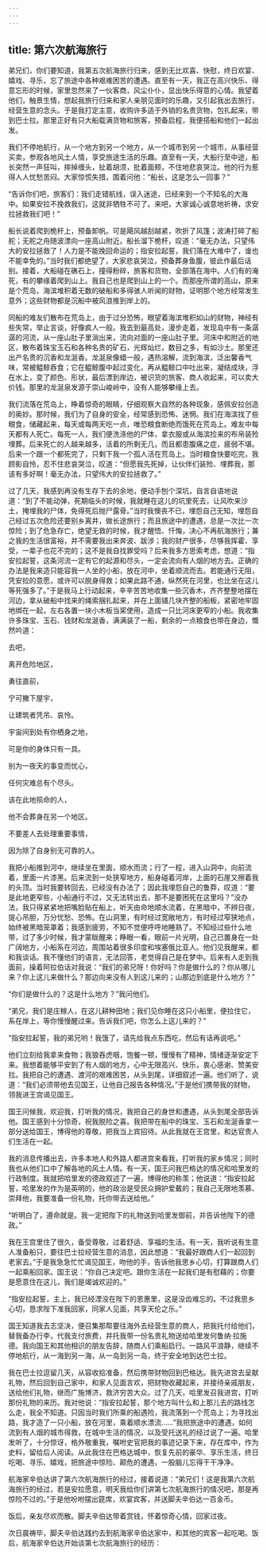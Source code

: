 ```yaml
---
---
---
```

title: 第六次航海旅行
---




弟兄们，你们要知道，我第五次航海旅行归来，感到无比欢喜、快慰，终日欢宴、嬉戏、寻乐，忘了旅途中各种艰难困苦的遭遇。直至有一天，我正在高兴快乐、得意忘形的时候，家里忽然来了一伙客商，风尘仆仆，显出快乐得意的心情。我望着他们，触景生情，想起我旅行归来和家人亲朋见面时的乐趣，又引起我出去旅行，经营生意的念头。于是我打定主意，收购许多适于外销的名贵货物，包扎起来，带到巴士拉。那里正好有只大船载满货物和旅客，预备启程，我便搭船和他们一起出发。

我们不停地航行，从一个地方到另一个地方，从一个城市到另一个城市，从事经营买卖，参观各地风土人情，享受旅途生活的乐趣。直至有一天，大船行至中途，船长突然一声狂叫，摔掉缠头，扯着胡须，批着面颊，不住地悲哀哭泣。他的行为惹得人人忧愁苦闷。大家惊慌失措，围着问他：“船长，这是怎么一回事？”

“告诉你们吧，旅客们：我们走错航线，误入迷途，已经来到一个不知名的大海中。如果安拉不挽救我们，这就非牺牲不可了。来吧，大家诚心诚意地祈祷，求安拉拯救我们吧！”

船长说着爬到桅杆上，预备卸帆。可是飓风越刮越紧，吹折了风篷；波涛打碎了船舵；无舵之舟随波漂向一座高山附近。船长溜下桅杆，叹道：“毫无办法，只望伟大的安拉拯救了！人力是不能挽回命运的；指安拉起誓，我们落在大难中了，谁也不能幸免的。”当时我们都绝望了，大家悲哀哭泣，预备葬身鱼腹，彼此作最后话别。接着，大船碰在礁石上，撞得粉碎，旅客和货物，全部落在海中。人们有的淹死，有的攀缘着爬到山上。我自己也是爬到山上的一个。而那座所谓的高山，原来是个荒岛，海滨堆积着无数的破船和多得骇人听闻的财物，证明那个地方经常发生意外；这些财物都是沉船中被风浪推到岸上的。

同船的难友们散布在荒岛上，由于过分恐怖，眼望着海滨堆积如山的财物，神经有些失常，举止言谈，好像疯人一般。我去到最高处，漫步走着，发现岛中有一条潺潺的河流，从一座山肚子里淌出来，流向对面的一座山肚子里。河床中和附近的地区，散布着珠宝玉石和各种名贵的矿石，光辉灿烂，数目之多，有如沙土。那里还出产名贵的沉香和龙涎香。龙涎泉像蜡一般，遇热溶解，流到海滨，泛出馨香气味，常被鳁鲸吞食；它在鳁鲸腹中起过变化，再从鳁鲸口中吐出来，凝结成块，浮在水上，变了颜色、形状，最后漂到岸边，被识货的旅客、商人收起来，可以卖大价钱。那里的龙涎泉发源于崇山峻岭中，没有人能够攀缘上去。

我们流落在荒岛上，睁着惊奇的眼睛，仔细观察大自然的各种现象，感佩安拉创造的奥妙。那时候，我们为了自身的安全，经常感到恐怖、迷惘。我们在海滨找了些粮食，储藏起来，每天或每两天吃一点，唯恐粮食断绝而饿死在荒岛上。难友中每天都有人死亡。每死一人，我们便洗涤他的尸体，拿衣服或从海滨捡来的布帛装殓埋葬。后来死亡的人越来越多，活着的所剩无几，而且都患腹痛之症，疲弱不堪。后来一个跟一个都死完了，只剩下我一个孤人活在荒岛上。当时粮食快要吃完，我顾影自怜，忍不住悲哀哭泣，叹道：“但愿我先死掉，让伙伴们装殓、埋葬我，那该有多好啊！毫无办法，只望伟大的安拉拯救了。”

过了几天，我感到再没有生存下去的余地，便动手刨个深坑，自言自语地说道：“到了不能动弹，死期临头的时候，我就睡在这儿的坑里死去，让风吹来沙土，掩埋我的尸体，免得死后抛尸露骨。”当时我懊丧不已，埋怨自己无知，埋怨自己经过五次危险还要别乡离井，做长途旅行；而且旅途中的遭遇，总是一次比一次惊险；到了危急存亡，绝望无救的时候，我才醒悟、忏悔，决心不再航海旅行；兼之我的生活很富裕，并不需要我出来奔波、跋涉；我的财产很多，尽够我挥霍、享受，一辈子也花不完的；这不是我自找罪受吗？后来我多方思索考虑，想道：“指安拉起誓，这条河流一定有它的起源和尽头，一定会流向有人烟的地方去。正确的办法是我来造只能容我一人坐的小船，放在河中，坐着顺流而去。若能通行无阻，凭安拉的意愿，或许可以脱身得救；如果此路不通，纵然死在河里，也比坐在这儿等死强多了。”于是我马上行动起来，辛辛苦苦地收集一些沉香木，齐齐整整地摆在河边，拿从破船中找来的绳索捆扎起来，并在上面铺几块齐整的船板，紧密地牢固地绑在一起，左右各置一块小木板当桨使用，造成一只比河床更窄的小船。我收集许多珠宝、玉石、钱财和龙涎香，满满装了一船，剩余的一点粮食也带在身边，慨然吟道：

去吧，

离开危险地区，

勇往直前，

宁可撇下屋宇，

让建筑者凭吊、哀怜。

宇宙间到处有你栖身之地，

可是你的身体只有一具。

别为一夜天的事变而忧心，

任何灾难总有个尽头。

该在此地殒命的人，

他不会葬身在另一个地区。

不要差人去处理重要事情，

因为除了自身别无可靠的人。

我把小船推到河中，继续坐在里面，顺水而流；行了一程，进入山洞中，向前流着，里面一片漆黑。后来流到一处狭窄地方，船身碰着河岸，上面的石崖又擦着我的头顶。当时我要转回去，已经没有办法了；因此我埋怨自己的鲁莽，叹道：“要是此地更窄些，小船通行不过，又无法转出去，那不是要困死在这里吗？”没办法，我只得紧紧地把嘴脸贴在船上，听天由命地顺水流着，在黑暗中，不辨日夜，提心吊胆，万分忧愁、恐怖。在山洞里，有时经过宽敞地方，有时经过窄狭地点，始终被黑暗笼罩着；我感到疲劳，不知不觉便呼呼地睡熟了。不知经过些什么地带，过了多少时候，我才蒙眬醒来；睁眼一看，眼前一片光明，自己已置身在一处广阔地方，小船系在河边，周围站着很多印度和埃塞俄比亚人。他们见我醒来，都和我谈话。我不懂他们的语言，无法回答，老觉得自己是在梦中。后来有人走到我面前，操着阿拉伯话对我说：“我们的弟兄呀！你好吗？你是做什么的？你从哪儿来？你上这儿来做什么？那边向来没有人到这儿来的；山那边到底是什么地方？”

“你们是做什么的？这是什么地方？”我问他们。

“弟兄，我们是庄稼人，在这儿耕种田地；我们见你睡在这只小船里，便拉住它，系在岸上，等你慢慢醒过来。告诉我们吧，你怎么上这儿来的？”

“指安拉起誓，我的弟兄哟！我饿了，请先给我点东西吃，然后有话再说吧。”

他们立刻给我拿来食物；我狼吞虎咽，饱餐一顿，慢慢有了精神，情绪逐渐安定下来。我想着能够平安到了有人烟的地方，心中无限高兴、快乐，衷心感谢、赞美安拉。我把自己的遭遇、渡河的艰难困苦，从头到尾，详细叙述一遍。他们听了，说道：“我们必须带他去见国王，让他自己报告各种情况。”于是他们携带我的财物，领我进王宫谒见国王。

国王问候我，欢迎我，打听我的情况，我把自己的身世和遭遇，从头到尾全部告诉他。国王感到十分惊奇，祝我脱险之喜。我把带在船中的珠宝、玉石和龙涎香拿一部分送给国王，博得他的尊敬，把我当上宾招待。从此我就在王宫里，和达官贵人们生活在一起。

我的消息传播出去，许多本地人和外路人都进宫来看我，打听我的家乡情况；同时我也从他们口中了解各地的风土人情。有一天，国王问我巴格达的情况和哈里发的行政制度。我就把哈里发的德政叙述了一遍，博得他的称羡；他说道：“指安拉起誓，哈里发的作为是英明的，他的政治是受民众拥护爱戴的；我自己无限地羡慕、崇拜他，我要准备一份礼物，托你带去送给他。”

“听明白了，遵命就是。我一定把陛下的礼物送到哈里发御前，并告诉他陛下的德政。”

我在王宫里住了很久，备受尊敬，过着舒适、享福的生活。有一天，我听说有生意人准备船只，要往巴士拉经营生意的消息，因此想道：“我最好跟商人们一起回到老家去。”于是我急急忙忙谒见国王，吻他的手，告诉他我思乡心切，打算跟商人们一起乘船回家。国王说：“你自己决定吧。跟你生活在一起我们是有慰藉的；你要是愿意住在这儿，我们是竭诚欢迎的。”

“指安拉起誓，主上，我已经湮没在陛下的恩惠里，这是没齿难忘的。不过我思乡心切，恳求陛下准我回家，同家人见面，共享天伦之乐。”

国王知道我去志坚决，便召集那帮要往海外去经营生意的商人，把我托付给他们，替我备办行李，代我支付旅费，并托我带一份名贵礼物送给哈里发何鲁纳·拉施德。我向国王和其他相识的朋友告辞，随商人们乘船启行。一路风平浪静，继续不停地航行，从一海到另一海，从一岛到另一岛，终于安全地到达巴士拉。

我在巴士拉逗留几天，从容收拾准备，然后携带财物回到巴格达。我先进宫去呈献礼物，然后回到自己家中，和家人见面言欢，把财物收藏起来，并接待亲戚朋友，送给他们礼物，继而广施博济，救济穷苦大众。过了几天，哈里发召我进宫，打听那份礼物的来历。我对他说：“指安拉起誓，那个地方叫什么和上那儿去的路线怎么走，我全不知道。只因当时我们所乘的船遇险，我流落到一个荒岛上；为寻找出路，我才造了一只小船，放在河里，乘着顺水漂流……”我把旅途中的遭遇，如何流到有人烟的城市得救，在城中生活的情况，以及受托送礼的经过说了一遍。哈里发听了，十分惊讶，格外敬重我，嘱咐史官把我的事迹记录下来，存在库中，作为史料，留给后人阅读。从此我住在巴格达城中，恢复先前的豪华、享乐生活，终日吃喝、寻乐、嬉戏，把旅途中惊险、颠危的遭遇，一股脑儿忘得干干净净。

航海家辛伯达讲了第六次航海旅行的经过，接着说道：“弟兄们！这是我第六次航海旅行的经过，若是安拉愿意，明天我给你们讲第七次航海旅行的情况吧，那是再惊险不过的。”于是他吩咐摆出筵席，欢宴宾客，并送脚夫辛伯达一百金币。

饭后，亲友尽欢而散。脚夫辛伯达带着赏钱，怀着惊奇心情，回家过夜。

次日晨祷毕，脚夫辛伯达践约去到航海家辛伯达家中，和其他的宾客一起吃喝。饭后，航海家辛伯达开始谈第七次航海旅行的经历：